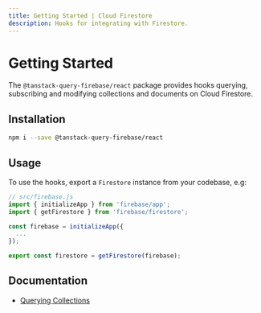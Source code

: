 ```yaml
---
title: Getting Started | Cloud Firestore
description: Hooks for integrating with Firestore.
---
```


# Getting Started

The `@tanstack-query-firebase/react` package provides hooks querying,
subscribing and modifying collections and documents on Cloud Firestore.

## Installation

```bash
npm i --save @tanstack-query-firebase/react
```

## Usage

To use the hooks, export a `Firestore` instance from your codebase, e.g:

```js
// src/firebase.js
import { initializeApp } from 'firebase/app';
import { getFirestore } from 'firebase/firestore';

const firebase = initializeApp({
  ...
});

export const firestore = getFirestore(firebase);
```

## Documentation

- [Querying Collections](/react/firestore/querying-collections)